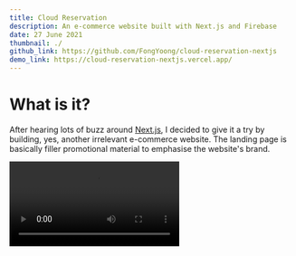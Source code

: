 ---
title: Cloud Reservation
description: An e-commerce website built with Next.js and Firebase
date: 27 June 2021
thumbnail: ./
github_link: https://github.com/FongYoong/cloud-reservation-nextjs
demo_link: https://cloud-reservation-nextjs.vercel.app/
---

# What is it?

After hearing lots of buzz around [Next.js](https://nextjs.org/), I decided to give it a try by building, yes, another irrelevant e-commerce website.
The landing page is basically filler promotional material to emphasise the website's brand.

<Video src="/projects/cloud_reservation/landing_page.mp4" />

Upon entering the marketplace page, you'll be greeted with listings of products and services filled with comical images and descriptions.

* Users can create 

* A mostly-static [Next.js](https://nextjs.org/) site which enables users to buy and sell products/services in a democratic manner. The system is primitive in the sense that 'payments' are made at the click of a button lol. Users are also able to chat with one another privately.
* [*Firebase*](https://firebase.google.com/)** is the backend for authentication and user data.
* **[Cloudinary](https://cloudinary.com/)** is used to store any uploaded images or videos.

# Database Considerations
Products, services
Chat
Feels harder in Firebase. Relational data
However, authorization provided out of the box


# Asset Storage
Cloudinary, CDN with fast upload and download speeds
secure with private key

# UI Design
Chakra UI
Hover over card to play video


# Framer Motion
To breathe interactivity in relevant elements


# Conclusions
<Image src="https://i.imgur.com/ACSstAG.png" alt="something" />

This is a list in markdown:

- One 
- Two
- Three

Some React component:
